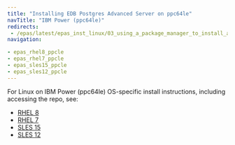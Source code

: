 ```yaml
---
title: "Installing EDB Postgres Advanced Server on ppc64le"
navTitle: "IBM Power (ppc64le)"
redirects:
 - /epas/latest/epas_inst_linux/03_using_a_package_manager_to_install_advanced_server/#installing-on-ibm-power-ppc64le
navigation:

- epas_rhel8_ppcle
- epas_rhel7_ppcle
- epas_sles15_ppcle
- epas_sles12_ppcle
---
```



For Linux on IBM Power (ppc64le) OS-specific install instructions, including accessing the repo, see:

- [RHEL 8](epas_rhel8_ppcle)
- [RHEL 7](epas_rhel7_ppcle)
- [SLES 15](epas_sles15_ppcle)
- [SLES 12](epas_sles12_ppcle)

